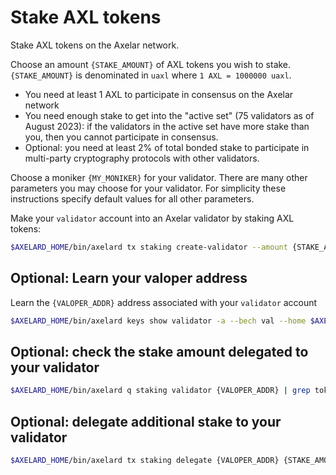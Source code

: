 # Stake AXL tokens

Stake AXL tokens on the Axelar network.

Choose an amount `{STAKE_AMOUNT}` of AXL tokens you wish to stake. `{STAKE_AMOUNT}` is denominated in `uaxl` where `1 AXL = 1000000 uaxl`.

- You need at least 1 AXL to participate in consensus on the Axelar network
- You need enough stake to get into the "active set" (75 validators as of August 2023): if the validators in the active set have more stake than you, then you cannot participate in consensus.
- Optional: you need at least 2% of total bonded stake to participate in multi-party cryptography protocols with other validators.

Choose a moniker `{MY_MONIKER}` for your validator. There are many other parameters you may choose for your validator. For simplicity these instructions specify default values for all other parameters.

Make your `validator` account into an Axelar validator by staking AXL tokens:

```bash
$AXELARD_HOME/bin/axelard tx staking create-validator --amount {STAKE_AMOUNT}uaxl --moniker "{MY_MONIKER}" --commission-rate="0.10" --commission-max-rate="0.20" --commission-max-change-rate="0.01" --min-self-delegation="1" --pubkey="$(axelard tendermint show-validator)" --from validator
```

## Optional: Learn your valoper address

Learn the `{VALOPER_ADDR}` address associated with your `validator` account

```bash
$AXELARD_HOME/bin/axelard keys show validator -a --bech val --home $AXELARD_HOME
```

## Optional: check the stake amount delegated to your validator

```bash
$AXELARD_HOME/bin/axelard q staking validator {VALOPER_ADDR} | grep tokens
```

## Optional: delegate additional stake to your validator

```bash
$AXELARD_HOME/bin/axelard tx staking delegate {VALOPER_ADDR} {STAKE_AMOUNT}uaxl --from validator
```
